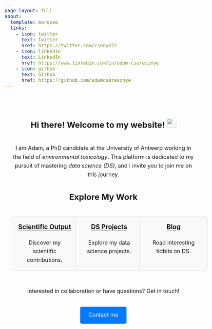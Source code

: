 ```yaml
---
page-layout: full
about:
  template: marquee
  links:
    - icon: twitter
      text: Twitter
      href: https://twitter.com/csenye22
    - icon: linkedin
      text: LinkedIn
      href: https://www.linkedin.com/in/adam-cseresznye
    - icon: github
      text: Github
      href: https://github.com/adamcseresznye
---
```

<!-- Cloudflare Web Analytics --><script defer src='https://static.cloudflareinsights.com/beacon.min.js' data-cf-beacon='{"token": "b134c5ff26ba4229bfc39a67e0b3e7c4"}'></script><!-- End Cloudflare Web Analytics -->

<style>
body {
  font-size: 18px; 
  line-height: 1.6;
}

.content-block {
  padding: 40px 20px;
  margin-left: auto;
  margin-right: auto;
  max-width: 800px;
  text-align: center;
}

.section:first-child {
  background: linear-gradient(to right, #007bff, #0056b3); 
  color: #fff;
  padding: 4em 0;
  border-radius: 10px;
  text-align: center;
}

.section {
  margin-bottom: 6em;
  padding: 3em 0;
  border-bottom: 1px solid #ddd;
}

.section:last-child {
  border-bottom: none;
}

h1, h2 {
  margin-bottom: 1.5em;
}

.grid {
  display: grid;
  grid-template-columns: repeat(3, 1fr);
  gap: 1.5em;
}

.grid-item {
  background: #f9f9f9;
  border: 1px solid #ddd;
  border-radius: 8px;
  padding: 1em;
  text-align: center;
  margin-bottom: 2em;
  transition: transform 0.3s ease, box-shadow 0.3s ease;
  height: auto;
  width: 100%; 
}

.grid-item:hover {
  transform: translateY(-10px);
  box-shadow: 0 8px 15px rgba(0, 0, 0, 0.1);
}

.grid-item h3 {
  margin-top: 0;
  margin-bottom: 1em;
}

.grid-item p {
  margin: 0;
}

.btn-primary {
  display: inline-block;
  margin-top: 1em;
  padding: 0.75em 1.5em;
  background-color: #007bff;
  color: #fff;
  text-decoration: none;
  border-radius: 5px;
  transition: background-color 0.3s ease;
}

.btn-primary:hover {
  background-color: #0056b3; /* Subtle darkening on hover */
}
  
@media (max-width: 768px) {
  .grid {
    grid-template-columns: 1fr; 
    gap: 1em;
  }
  .grid-item {
    margin-bottom: 2em;
  }
  .section {
    padding: 2em 0;
  }
}
</style>

::: {.content-block}

::: {.section}
<h1>Hi there! Welcome to my website! <img src="https://media.giphy.com/media/hvRJCLFzcasrR4ia7z/giphy.gif" alt="Waving hand animation" width="30px"/></h1> 

<p>I am Adam, a PhD candidate at the University of Antwerp working in the field of <em>environmental toxicology</em>. This platform is dedicated to my pursuit of mastering <em>data science (DS)</em>, and I invite you to join me on this journey.</p>
:::

::: {.section}
## Explore My Work

::: {.grid}

::: {.grid-item}
### [Scientific Output](https://adamcseresznye.github.io/scientific_output.html)
Discover my scientific contributions.
:::

::: {.grid-item}
### [DS Projects](https://adamcseresznye.github.io/projects.html)
Explore my data science projects.
:::

::: {.grid-item}
### [Blog](https://adamcseresznye.github.io/articles.html)
Read interesting tidbits on DS.
:::

:::
:::

::: {.section}
<p class="collab-text">Interested in collaboration or have questions? Get in touch!</p>

<a href="mailto:csenye.chem@gmail.com" class="btn-primary">Contact me</a>
:::

:::
